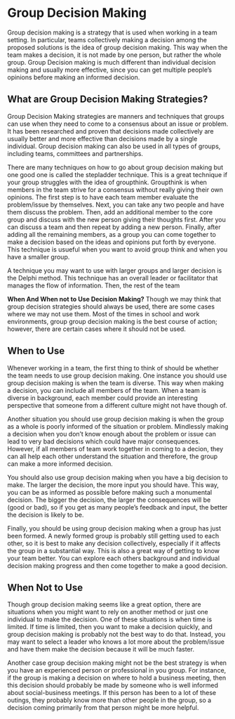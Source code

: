 # Group Decision Making {#team2}

Group decision making is a strategy that is used when working in a team setting. In particular, teams collectively making a decision among the proposed solutions is the idea of group decision making. This way when the team makes a decision, it is not made by one person, but rather the whole group. Group Decision making is much different than individual decision making and usually more effective, since you can get multiple people's opinions before making an informed decision.

## What are Group Decision Making Strategies?

Group Decision Making strategies are manners and techniques that groups can use when they need to come to a consensus about an issue or problem. It has been researched and proven that decisions made collectively are usually better and more effective than decisions made by a single individual. Group decision making can also be used in all types of groups, including teams, committees and partnerships. 

There are many techniques on how to go about group decision making but one good one is called the stepladder technique. This is a great technique if your group struggles with the idea of groupthink. Groupthink is when members in the team strive for a consensus without really giving their own opinions. The first step is to have each team member evaluate the problem/issue by themselves. Next, you can take any two people and have them discuss the problem. Then, add an additional member to the core group and discuss with the new person giving their thoughts first. After you can discuss a team and then repeat by adding a new person. Finally, after adding all the remaining members, as a group you can come together to make a decision based on the ideas and opinions put forth by everyone. This technique is usueful when you want to avoid group think and when you have a smaller group.

A technique you may want to use with larger groups and larger decision is the Delphi method. This technique has an overall leader or facilitator that manages the flow of information. Then, the rest of the team 

**When And When not to Use Decision Making?**
Though we may think that group decision strategies should always be used, there are some cases where we may not use them. Most of the times in school and work environments, group group decision making is the best course of action; however, there are certain cases where it should not be used.

## When to Use

Whenever working in a team, the first thing to think of should be whether the team needs to use group decision making. One instance you should use group decision making is when the team is diverse. This way when making a decision, you can include all members of the team. When a team is diverse in background, each member could provide an interesting perspective that someone from a different culture might not have though of.

Another situation you should use group decision making is when the group as a whole is poorly informed of the situation or problem. Mindlessly making a decision when you don't know enough about the problem or issue can lead to very bad decisions which could have major consequences. However, if all members of team work together in coming to a decion, they can all help each other understand the situation and therefore, the group can make a more informed decision.

You should also use group decision making when you have a big decision to make. The larger the decision, the more input you should have. This way, you can be as informed as possible before making such a monumental decision. The bigger the decision, the larger the consequences will be (good or bad), so if you get as many people's feedback and input, the better the decision is likely to be.

Finally, you should be using group decision making when a group has just been formed. A newly formed group is probably still getting used to each other, so it is best to make any decision collectively, especially if it affects the group in a substantial way. This is also a great way of getting to know your team better. You can explore each others background and individual decision making progress and then come together to make a good decision.

## When Not to Use

Though group decision making seems like a great option, there are situations when you might want to rely on another method or just one individual to make the decision. One of these situations is when time is limited. If time is limited, then you want to make a decision quickly, and group decision making is probably not the best way to do that. Instead, you may want to select a leader who knows a lot more about the problem/issue and have them make the decision because it will be much faster.

Another case group decision making might not be the best strategy is when you have an experienced person or professional in you group. For instance, if the group is making a decision on where to hold a business meeting, then this decision should probably be made by someone who is well informed about social-business meetings. If this person has been to a lot of these outings, they probably know more than other people in the group, so a decision coming primarily from that person might be more helpful.

